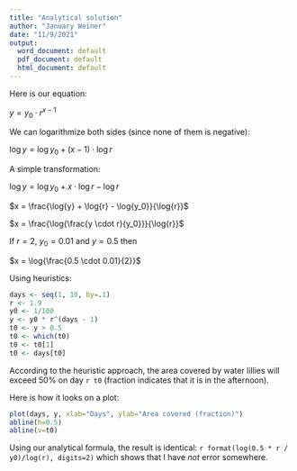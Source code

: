 ```yaml
---
title: "Analytical solution"
author: "January Weiner"
date: "11/9/2021"
output:
  word_document: default
  pdf_document: default
  html_document: default
---
```


Here is our equation:

$y = y_0 \cdot r^{x - 1}$

We can logarithmize both sides (since none of them is negative):

$\log{y} = \log{y_0} + (x -1)\cdot \log{r}$

A simple transformation:

$\log{y} = \log{y_0} + x \cdot \log{r} - \log{r}$

$x = \frac{\log{y} + \log{r} - \log{y_0}}{\log{r}}$

$x = \frac{\log{\frac{y \cdot r}{y_0}}}{\log{r}}$

If $r = 2$, $y_0 = 0.01$ and $y = 0.5$ then

$x = \log{\frac{0.5 \cdot 0.01}{2}}$

Using heuristics:



```r
days <- seq(1, 10, by=.1)
r <- 1.9
y0 <- 1/100
y <- y0 * r^(days - 1)
t0 <- y > 0.5
t0 <- which(t0)
t0 <- t0[1]
t0 <- days[t0]
```

According to the heuristic approach, the area covered by water lillies will exceed 50% on day `r t0` (fraction indicates that it is in the afternoon). 

Here is how it looks on a plot:

```r
plot(days, y, xlab="Days", ylab="Area covered (fraction)")
abline(h=0.5)
abline(v=t0)
```



Using our analytical formula, the result is identical: 
`r format(log(0.5 * r / y0)/log(r), digits=2)` which shows that I have *not* error somewhere.

